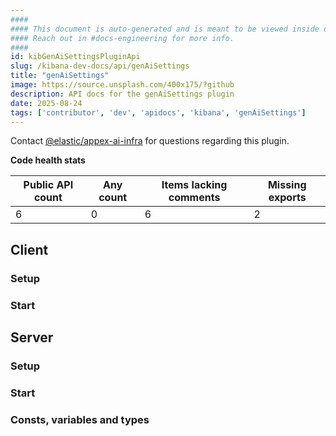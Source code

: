 ```yaml
---
####
#### This document is auto-generated and is meant to be viewed inside our experimental, new docs system.
#### Reach out in #docs-engineering for more info.
####
id: kibGenAiSettingsPluginApi
slug: /kibana-dev-docs/api/genAiSettings
title: "genAiSettings"
image: https://source.unsplash.com/400x175/?github
description: API docs for the genAiSettings plugin
date: 2025-08-24
tags: ['contributor', 'dev', 'apidocs', 'kibana', 'genAiSettings']
---
```




Contact [@elastic/appex-ai-infra](https://github.com/orgs/elastic/teams/appex-ai-infra) for questions regarding this plugin.

**Code health stats**

| Public API count  | Any count | Items lacking comments | Missing exports |
|-------------------|-----------|------------------------|-----------------|
| 6 | 0 | 6 | 2 |

## Client

### Setup
<DocDefinitionList data={[genAiSettingsObj.client.setup]}/>

### Start
<DocDefinitionList data={[genAiSettingsObj.client.start]}/>

## Server

### Setup
<DocDefinitionList data={[genAiSettingsObj.server.setup]}/>

### Start
<DocDefinitionList data={[genAiSettingsObj.server.start]}/>

### Consts, variables and types
<DocDefinitionList data={genAiSettingsObj.server.misc}/>

